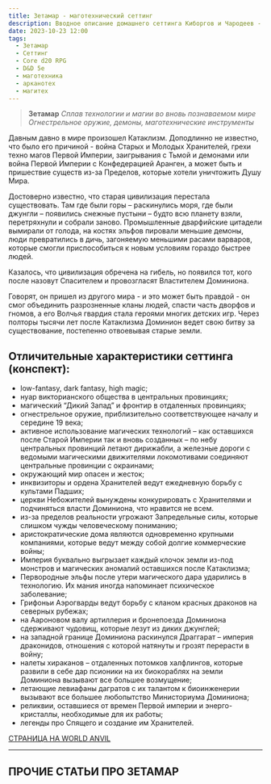 ```yaml
---
title: Зетамар - маготехнический сеттинг
description: Вводное описание домашнего сеттинга Киборгов и Чародеев - Зетамара, мира в котором сплетаются воедино магия и технология
date: 2023-10-23 12:00
tags:
  - Зетамар
  - Сеттинг
  - Core d20 RPG
  - D&D 5e
  - маготехника
  - арканотех
  - магитех
---
```


>**Зетамар** 
>*Сплав технологии и магии во вновь познаваемом мире*
>*Огнестрельное оружие, демоны, маготехнические инструменты*

Давным давно в мире произошел Катаклизм. Доподлинно не известно, что было его причиной - война Старых и Молодых Хранителей, грехи техно магов Первой Империи, заигрывания с Тьмой и демонами или война Первой Империи с Конфедерацией Аранген, а может быть и пришествие существ из-за Пределов, которые хотели уничтожить Душу Мира.

Достоверно известно, что старая цивилизация перестала существовать. Там где были горы – раскинулись моря, где были джунгли – появились снежные пустыни – будто всю планету взяли, перетряхнули и собрали заново. Промышленные дварфийские цитадели вымирали от голода, на костях эльфов пировали меньшие демоны, люди превратились в дичь, загоняемую меньшими расами варваров, которые смогли приспособиться к новым условиям гораздо быстрее людей.

Казалось, что цивилизация обречена на гибель, но появился тот, кого после назовут Спасителем и провозгласят Властителем Доминиона.

Говорят, он пришел из другого мира - и это может быть правдой - он смог объединить разрозненные кланы людей, спасти часть дворфов и гномов, а его Волчья гвардия стала героями многих детских игр.
Через полторы тысячи лет после Катаклизма Доминион ведет свою битву за существование, постепенно отвоевывая старые земли.

## Отличительные характеристики сеттинга (конспект):
- low-fantasy, dark fantasy, high magic;
- нуар викторианского общества в центральных провинциях;
- магический “Дикий Запад” и фронтир в отдаленных провинциях;
- огнестрельное оружие, приблизительно соответствующее началу и середине 19 века;
- активное использование магических технологий – как оставшихся после Старой Империи так и вновь созданных – по небу центральных провинций летают дирижабли, а железные дороги с ведомыми магическими движителями локомотивами соединяют центральные провинции с окраинами;
- окружающий мир опасен и жесток;
- инквизиторы и ордена Хранителей ведут ежедневную борьбу с культами Падших;
- церкви Небожителей вынуждены конкурировать с Хранителями и подчиняться власти Доминиона, что нравится не всем.
- из-за пределов реальности угрожают Запредельные силы, которые слишком чужды человеческому пониманию;
- аристократические дома являются одновременно крупными компаниями, которые ведут между собой долгие коммерческие войны;
- Империя буквально выгрызает каждый клочок земли из-под монстров и магических аномалий оставшихся после Катаклизма;
- Первородные эльфы после утери магического дара ударились в технологию. Их мания иногда напоминает психическое заболевание;
- Грифоньи Аэрогварды ведут борьбу с кланом красных драконов на северных рубежах;
- на Аароновом валу артиллерия и бронепоезда Доминиона сдерживают чудовищ, которые лезут из диких джунглей;
- на западной границе Доминиона раскинулся Драггарат – империя драконидов, отношения с которой натянуты и грозят перерасти в войну;
- налеты хираканов – отдаленных потомков халфлингов, которые развили в себе дар псионики на их биокораблях на земли Доминиона вызывают все большее возмущение;
- летающие левиафаны дагратов с их талантом к биоинженерии вызывают все большее любопытство Министориума Доминиона;
- реликвии, оставшиеся от времен Первой империи и энерго-кристаллы, необходимые для их работы;
- легенды про Спящего и создание им Хранителей.

[СТРАНИЦА НА WORLD ANVIL](https://www.worldanvil.com/w/xethamar-palant)

---

## ПРОЧИЕ СТАТЬИ ПРО ЗЕТАМАР

